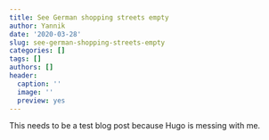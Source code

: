 ```yaml
---
title: See German shopping streets empty
author: Yannik
date: '2020-03-28'
slug: see-german-shopping-streets-empty
categories: []
tags: []
authors: []
header:
  caption: ''
  image: ''
  preview: yes
---
```


This needs to be a test blog post because Hugo is messing with me. 